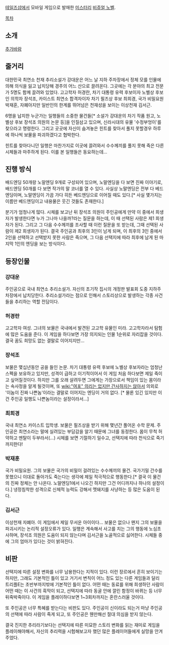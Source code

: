 [[테일즈샵]]에서 모바일 게임으로 발매한 [[미스터리]] [[비쥬얼 노벨]].

[[목차]]


== 소개 ==

[[추가바람]]

== 줄거리 ==

대한민국 최연소 천재 추리소설가 강대운은 어느 날 지하 주차장에서 정체 모를 인물에 의해 의식을 잃고 납치당해 경주의 어느 산으로 끌려온다. 그곳에는 각 분야의 최고 전문가 5명도 함께 끌려와 있었다. 고고학자 허경란, 차기 대통령 유력 후보이자 노벨상 후보인 의학자 장석조, 카이스트 최연소 합격자이자 차기 필즈상 후보 최희경, 국가 비밀요원 박재훈, 자폐아지만 일반인의 한계를 뛰어넘은 천재성을 보이는 이상천재 김서근.

6명을 납치한 누군가는 일행들의 소중한 물건들[* 소설가 강대운의 차기 작품 원고, 노벨상 후보 장석조 의원의 논문 등]을 인질삼고 있으며, 신라시대의 유물 '수정부엉이'를 찾으라고 명령한다. 그리고 곳곳에 자신이 숨겨놓은 힌트를 찾아서 풀지 못할경우 하루에 하나씩 보물을 파괴하겠다고 협박한다.

힌트를 찾아다니던 일행은 마찬가지로 이곳에 끌려와서 수수께끼를 풀지 못해 죽은 다른 시체들과 마주하게 된다. 이를 본 일행들은 동요하는데...

== 진행 방식 ==
배드엔딩 50개랑 노말엔딩 9개로 구성되어 있으며, 노말엔딩을 다 보면 진짜 이야기로, 배드엔딩 50개를 다 보면 작가의 말 코너를 열 수 있다. 사실상 노말엔딩은 전부 다 베드엔딩이며, 노말엔딩이 가끔 가다 히든 베드엔딩으로 이어질 때도 있다.[* 사실 몇가지는 이름만 베드엔딩이고 내용물은 웃긴 것들도 존재한다.]

분기가 엄청나게 많다. 시체를 보고난 뒤 장석조 의원이 주인공에게 만약 이 중에서 희생자가 발생한다면 누가 그나마 나을까?라는 질문을 하는데, 이 때 선택된 사람은 제1 희생자가 된다. 그리고 그 다음 수수께끼를 조사할 때 이런 질문을 또 받는데, 그때 선택된 사람이 제2 희생자가 된다. 결국 주인공과 최후의 3인이 남게 되며, 이 최후의 3인 중에서 2인을 선택하고 선택받지 못한 사람은 죽으며, 그 다음 선택지에 따라 최후에 남게 된 마지막 1인의 엔딩을 보는 방식이다.

== 등장인물 ==

=== 강대운 ===

주인공으로 국내 최연소 추리소설가. 자신의 초기작 집시의 개정판 발표회 도중 지하주차장에서 납치당한다. 추리소설가라는 점으로 인해서 스토리상으로 발생하는 각종 사건들을 추리하는 역할 전담이다.

=== 허경란 ===

고고학자 여성. 그녀의 보물은 국내에서 발견된 고고학 유물인 미라. 고고학자라서 탐험에 많은 도움을 준다. 이 게임을 하다보면 가장 의지되는 인물 1순위로 자리잡을 것이다. 결국 꿈도 희망도 없는 결말로 이어지지만...

=== 장석조 ===

보물은 몇십년동안 공을 들인 논문. 차기 대통령 유력 후보에 노벨상 후보자라는 엄청난 스펙을 보유하고 있지만, 성격이 급하고 이기적이어서 이 게임 처음 하다보면 제일 죽이고 싶어질것이다. 하지만 그를 오래 살려두면 그에게는 가장으로서 책임이 있는 몸이라는 속사정을 알게 될것이며, 또 [[wiki:"여포" 의리는 없지만 간사하지는 않아서]] 의외로 '이놈이 진짜 나쁜놈'이라는 결말로 이어지는 엔딩이 거의 없다. [* 물론 있긴 있지만 이건 주인공 일행도 나쁜놈이라는 설정이라서...]

=== 최희경 ===

국내 최연소 카이스트 입학생. 보물은 필즈상을 받기 위해 몇년간 풀어온 수학 문제. 주인공은 최연소라는 말에 실려있는 부담감을 알기 때문에 그녀를 동정한다. 몸이 무척 허약하고 멘탈이 두부라서(...) 시체를 보면 기절하기 일수고, 선택지에 따라 천식으로 죽기까지한다!

=== 박재훈 ===

국가 비밀요원. 그의 보물은 국가의 비밀이 걸려있는 수수께끼의 물건. 국가기밀 간수를 못했으니 이대로 돌아가도 죽는다는 생각에 제일 적극적으로 행동한다.[* 결국 이 물건의 진짜 정체는 안 나온다. 노말엔딩1에서 나오긴 하지만 그건 어디까지나 하나의 설정이다.] 냉정침착한 성격으로 신체적 능력도 강해서 멧돼지를 사냥하는 등 많은 도움이 된다.

=== 김서근 ===

이상천재 자폐아. 이 게임에서 제일 무서운 아이이다... 보물은 없으나 왠지 그의 보물을 파괴시키는 논리적 설정오류가 있다. 일행은 계속해서 사고를 치는 그의 행동에 노심초사하며, 장석조 의원은 도움이 되지 않는다며 김서근을 노골적으로 싫어한다. 시체들 중에 그의 엄마가 있다는 것이 밝혀진다.


== 비판 ==

선택지에 따른 설정 변화를 너무 남용한다는 지적이 있다. 이런 장르에서 흔히 보이기는 하지만, 그래도 기본적인 틀이 있고 거기서 변칙이 어느 정도 있는 다른 게임들과 달리 트리플E는 초반부까지밖에 기본적인 틀이 없다. 어떤 때는 동료를 위해 희생하던 사람이 어떤 때는 이 사건의 흑막이 되고, 선택지에 따라 동굴 안에 깔린 함정이 바뀌는 등 너무 뒤죽박죽이다. 이 게임을 플레이하다보면 1~3회차까지는 혼란스러울 것이다.

또 주인공은 너무 특혜를 받는다는 비판도 있다. 주인공이 신이라도 되는거 마냥 주인공의 선택에 따라 사람이 죽게 되고, 또 주인공은 웬만해선 절대 의심을 받지 않는다.

결국 진지한 추리라기보다는 선택지에 따른 미묘한 스토리 변화를 읽는 재미로 게임을 플레이해야해서, 자신의 추리력을 시험해보고자 했던 많은 플레이어들에게 실망을 안겨주었다.
